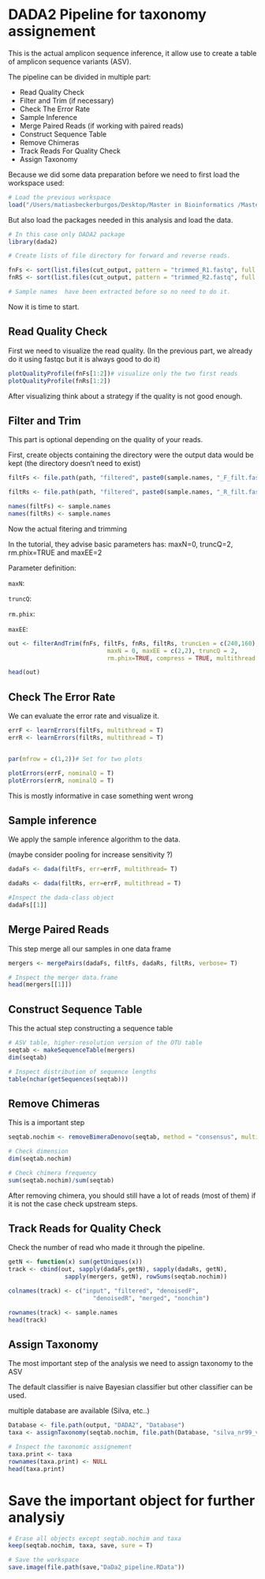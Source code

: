 # DADA2 Pipeline for taxonomy assignement

This is the actual amplicon sequence inference, it allow use to create a table of amplicon sequence variants (ASV).

The pipeline can be divided in multiple part:

- Read Quality Check
- Filter and Trim (if necessary)
- Check The Error Rate
- Sample Inference
- Merge Paired Reads (if working with paired reads)
- Construct Sequence Table
- Remove Chimeras
- Track Reads For Quality Check
- Assign Taxonomy


Because we did some data preparation before we need to first load the workspace used:

```r
# Load the previous workspace
load("/Users/matiasbeckerburgos/Desktop/Master in Bioinformatics /Master Thesis /Hawaiian_feral_Chicken_Microbiome/Backup_workspace/Data_preparation.RData")
```

But also load the packages needed in this analysis and load the data.

```r
# In this case only DADA2 package
library(dada2)

# Create lists of file directory for forward and reverse reads.

fnFs <- sort(list.files(cut_output, pattern = "trimmed_R1.fastq", full.names = T))
fnRS <- sort(list.files(cut_output, pattern = "trimmed_R2.fastq", full.names = T))

# Sample names  have been extracted before so no need to do it.
```

Now it is time to start.

## Read Quality Check

First we need to visualize the read quality. (In the previous part, we already do it using fastqc but it is always good to do it)

```r
plotQualityProfile(fnFs[1:2])# visualize only the two first reads
plotQualityProfile(fnRs[1:2])
```

After visualizing think about a strategy if the quality is not good enough.

## Filter and Trim 

This part is optional depending on the quality of your reads.

First, create objects containing the directory were the output data would be kept (the directory doesn't need to exist)

```r

filtFs <- file.path(path, "filtered", paste0(sample.names, "_F_filt.fastq.gz"))

filtRs <- file.path(path, "filtered", paste0(sample.names, "_R_filt.fastq.gz"))

names(filtFs) <- sample.names
names(filtRs) <- sample.names

```

Now the actual fitering and trimming

In the tutorial, they advise basic parameters has: maxN=0, truncQ=2, rm.phix=TRUE and maxEE=2

Parameter definition:

`maxN`:

`truncQ`:

`rm.phix`:

`maxEE`:

```r
out <- filterAndTrim(fnFs, filtFs, fnRs, filtRs, truncLen = c(240,160), 
                            maxN = 0, maxEE = c(2,2), truncQ = 2, 
                            rm.phix=TRUE, compress = TRUE, multithread = TRUE)

head(out)
```

## Check The Error Rate

We can evaluate the error rate and visualize it.

```r
errF <- learnErrors(filtFs, multithread = T)
errR <- learnErrors(filtRs, multithread = T)


par(mfrow = c(1,2))# Set for two plots

plotErrors(errF, nominalQ = T)
plotErrors(errR, nominalQ = T)

```

This is mostly informative in case something went wrong

## Sample inference

We apply the sample inference algorithm to the data. 

(maybe consider pooling for increase sensitivity ?)

```r

dadaFs <- dada(filtFs, err=errF, multithread= T)

dadaRs <- dada(filtRs, err=errF, multithread = T)

#Inspect the dada-class object
dadaFs[[1]]
```

## Merge Paired Reads

This step merge all our samples in one data frame

```r

mergers <- mergePairs(dadaFs, filtFs, dadaRs, filtRs, verbose= T)

# Inspect the merger data.frame
head(mergers[[1]])
```

## Construct Sequence Table

This the actual step constructing a sequence table

```r
# ASV table, higher-resolution version of the OTU table
seqtab <- makeSequenceTable(mergers)
dim(seqtab)

# Inspect distribution of sequence lengths
table(nchar(getSequences(seqtab)))
```

## Remove Chimeras

This is a important step

```r
seqtab.nochim <- removeBimeraDenovo(seqtab, method = "consensus", multithread= T, verbose = T)

# Check dimension
dim(seqtab.nochim)

# Check chimera frequency
sum(seqtab.nochim)/sum(seqtab)
```

After removing chimera, you should still have a lot of reads (most of them) if it is not the case check upstream steps.

## Track Reads for Quality Check

Check the number of read who made it through the pipeline.

```r
getN <- function(x) sum(getUniques(x))
track <- cbind(out, sapply(dadaFs,getN), sapply(dadaRs, getN), 
                sapply(mergers, getN), rowSums(seqtab.nochim))

colnames(track) <- c("input", "filtered", "denoisedF", 
                        "denoisedR", "merged", "nonchim")

rownames(track) <- sample.names
head(track)
```

## Assign Taxonomy

The most important step of the analysis we need to assign taxonomy to the ASV

The default classifier is naive Bayesian classifier but other classifier can be used.

multiple database are available (Silva, etc..)

```r
Database <- file.path(output, "DADA2", "Database")
taxa <- assignTaxonomy(seqtab.nochim, file.path(Database, "silva_nr99_v138.1_train_set.fa.gz"), multithread = T)

# Inspect the taxonomic assignement
taxa.print <- taxa
rownames(taxa.print) <- NULL
head(taxa.print)
```


# Save the important object for further analysiy

```r
# Erase all objects except seqtab.nochim and taxa
keep(seqtab.nochim, taxa, save, sure = T)

# Save the workspace
save.image(file.path(save,"DaDa2_pipeline.RData"))
```